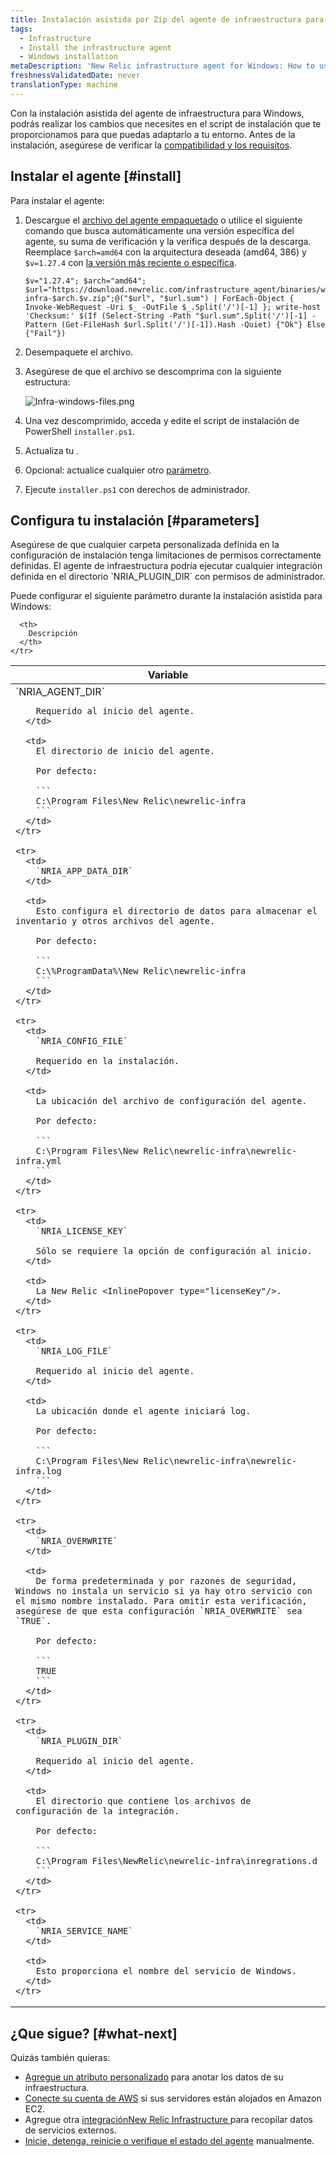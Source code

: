 ```yaml
---
title: Instalación asistida por Zip del agente de infraestructura para Windows
tags:
  - Infrastructure
  - Install the infrastructure agent
  - Windows installation
metaDescription: 'New Relic infrastructure agent for Windows: How to use the assisted install script so you can adapt it to your environment.'
freshnessValidatedDate: never
translationType: machine
---
```



Con la instalación asistida del agente de infraestructura para Windows, podrás realizar los cambios que necesites en el script de instalación que te proporcionamos para que puedas adaptarlo a tu entorno. Antes de la instalación, asegúrese de verificar la [compatibilidad y los requisitos](/docs/infrastructure/new-relic-infrastructure/getting-started/compatibility-requirements-new-relic-infrastructure).

## Instalar el agente [#install]

Para instalar el agente:

1. Descargue el [archivo del agente empaquetado](https://download.newrelic.com/infrastructure_agent/binaries/windows/) o utilice el siguiente comando que busca automáticamente una versión específica del agente, su suma de verificación y la verifica después de la descarga. Reemplace `$arch=amd64` con la arquitectura deseada (amd64, 386) y `$v=1.27.4` con [la versión más reciente o específica](https://github.com/newrelic/infrastructure-agent/releases/latest).

   ```
   $v="1.27.4"; $arch="amd64"; $url="https://download.newrelic.com/infrastructure_agent/binaries/windows/$arch/newrelic-infra-$arch.$v.zip";@("$url", "$url.sum") | ForEach-Object { Invoke-WebRequest -Uri $_ -OutFile $_.Split('/')[-1] }; write-host 'Checksum:' $(If (Select-String -Path "$url.sum".Split('/')[-1] -Pattern (Get-FileHash $url.Split('/')[-1]).Hash -Quiet) {"Ok"} Else {"Fail"})
   ```

2. Desempaquete el archivo.

3. Asegúrese de que el archivo se descomprima con la siguiente estructura:

   <img
     title="Infra-windows-files.png"
     alt="Infra-windows-files.png"
     src={infrastructureInfraAgentWindowsFolderStructure}
   />

4. Una vez descomprimido, acceda y edite el script de instalación de PowerShell `installer.ps1`.

5. Actualiza tu <InlinePopover type="licenseKey"/>.

6. Opcional: actualice cualquier otro [parámetro](#parameters).

7. Ejecute `installer.ps1` con derechos de administrador.

<InstallFeedback/>

## Configura tu instalación [#parameters]

<Callout variant="important">
  Asegúrese de que cualquier carpeta personalizada definida en la configuración de instalación tenga limitaciones de permisos correctamente definidas. El agente de infraestructura podría ejecutar cualquier integración definida en el directorio `NRIA_PLUGIN_DIR` con permisos de administrador.
</Callout>

Puede configurar el siguiente parámetro durante la instalación asistida para Windows:

<table>
  <thead>
    <tr>
      <th style={{ width: "250px" }}>
        Variable
      </th>

      <th>
        Descripción
      </th>
    </tr>
  </thead>

  <tbody>
    <tr>
      <td>
        `NRIA_AGENT_DIR`

        Requerido al inicio del agente.
      </td>

      <td>
        El directorio de inicio del agente.

        Por defecto:

        ```
        C:\Program Files\New Relic\newrelic-infra
        ```
      </td>
    </tr>

    <tr>
      <td>
        `NRIA_APP_DATA_DIR`
      </td>

      <td>
        Esto configura el directorio de datos para almacenar el inventario y otros archivos del agente.

        Por defecto:

        ```
        C:\%ProgramData%\New Relic\newrelic-infra
        ```
      </td>
    </tr>

    <tr>
      <td>
        `NRIA_CONFIG_FILE`

        Requerido en la instalación.
      </td>

      <td>
        La ubicación del archivo de configuración del agente.

        Por defecto:

        ```
        C:\Program Files\New Relic\newrelic-infra\newrelic-infra.yml
        ```
      </td>
    </tr>

    <tr>
      <td>
        `NRIA_LICENSE_KEY`

        Sólo se requiere la opción de configuración al inicio.
      </td>

      <td>
        La New Relic <InlinePopover type="licenseKey"/>.
      </td>
    </tr>

    <tr>
      <td>
        `NRIA_LOG_FILE`

        Requerido al inicio del agente.
      </td>

      <td>
        La ubicación donde el agente iniciará log.

        Por defecto:

        ```
        C:\Program Files\New Relic\newrelic-infra\newrelic-infra.log
        ```
      </td>
    </tr>

    <tr>
      <td>
        `NRIA_OVERWRITE`
      </td>

      <td>
        De forma predeterminada y por razones de seguridad, Windows no instala un servicio si ya hay otro servicio con el mismo nombre instalado. Para omitir esta verificación, asegúrese de que esta configuración `NRIA_OVERWRITE` sea `TRUE`.

        Por defecto:

        ```
        TRUE
        ```
      </td>
    </tr>

    <tr>
      <td>
        `NRIA_PLUGIN_DIR`

        Requerido al inicio del agente.
      </td>

      <td>
        El directorio que contiene los archivos de configuración de la integración.

        Por defecto:

        ```
        C:\Program Files\NewRelic\newrelic-infra\inregrations.d
        ```
      </td>
    </tr>

    <tr>
      <td>
        `NRIA_SERVICE_NAME`
      </td>

      <td>
        Esto proporciona el nombre del servicio de Windows.
      </td>
    </tr>
  </tbody>
</table>

## ¿Que sigue? [#what-next]

Quizás también quieras:

* [Agregue un atributo personalizado](/docs/Infrastructure-configure-your-agent#conf-custom_attributes) para anotar los datos de su infraestructura.
* [Conecte su cuenta de AWS](/docs/infrastructure-amazon-aws-ec2-integration#connect) si sus servidores están alojados en Amazon EC2.
* Agregue otra [integraciónNew Relic Infrastructure ](/docs/infrastructure/integrations-getting-started/getting-started/introduction-infrastructure-integrations)para recopilar datos de servicios externos.
* [Inicie, detenga, reinicie o verifique el estado del agente](/docs/infrastructure-start-stop-restart-check-agent-status#linux) manualmente.